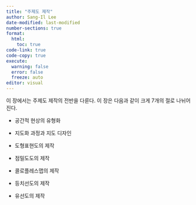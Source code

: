 ```yaml
---
title: "주제도 제작"
author: Sang-Il Lee
date-modified: last-modified
number-sections: true
format: 
  html: 
    toc: true
code-link: true
code-copy: true
execute: 
  warning: false
  error: false
  freeze: auto
editor: visual
---
```


이 장에서는 주제도 제작의 전반을 다룬다. 이 장은 다음과 같이 크게 7개의 절로 나뉘어진다.

-   공간적 현상의 유형화

-   지도화 과정과 지도 디자인

-   도형표현도의 제작

-   점밀도도의 제작

-   콜로플레스맵의 제작

-   등치선도의 제작

-   유선도의 제작
